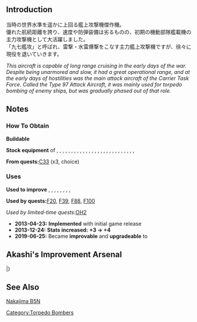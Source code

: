 {{EquipmentInfo|16}}

==Introduction==
当時の世界水準を遥かに上回る艦上攻撃機傑作機。<br>
優れた航続距離を誇り、速度や防弾装備は劣るものの、初期の機動部隊艦載機の主力攻撃機として大活躍しました。<br>
「九七艦攻」と呼ばれ、雷撃・水雷爆撃をこなす主力艦上攻撃機ですが、徐々に現役を退いていきます。

''This aircraft is capable of long range cruising in the early days of the war. Despite being unarmored and slow, it had a great operational range, and at the early days of hostilities was the main attack aircraft of the Carrier Task Force. Called the Type 97 Attack Aircraft, it was mainly used for torpedo bombing of enemy ships, but was gradually phased out of that role.''

==Notes==
<div class="mw-collapsible"><h3>How To Obtain</h3>
<div class="mw-collapsible-content">
'''Buildable'''

'''Stock equipment''' of {{Ship/Link|Akagi Kai}}, {{Ship/Link|Akagi}}, {{Ship/Link|Chitose Carrier Kai}}, {{Ship/Link|Chitose Carrier}}, {{Ship/Link|Chiyoda Carrier Kai}}, {{Ship/Link|Chiyoda Carrier}}, {{Ship/Link|Hiryuu Kai}}, {{Ship/Link|Hiryuu}}, {{Ship/Link|Hiyou Kai}}, {{Ship/Link|Hiyou}}, {{Ship/Link|Houshou Kai}}, {{Ship/Link|Junyou Kai}}, {{Ship/Link|Junyou}}, {{Ship/Link|Kaga Kai}}, {{Ship/Link|Kaga}}, {{Ship/Link|Ryuuhou}}, {{Ship/Link|Ryuujou Kai}}, {{Ship/Link|Ryuujou}}, {{Ship/Link|Shinyou}}, {{Ship/Link|Shouhou Kai}}, {{Ship/Link|Shouhou}}, {{Ship/Link|Shoukaku}}, {{Ship/Link|Souryuu Kai}}, {{Ship/Link|Souryuu}}, {{Ship/Link|Taiyou Kai}}, {{Ship/Link|Taiyou}}, {{Ship/Link|Zuihou}}, {{Ship/Link|Zuikaku}}

'''From quests: '''[[Quests#C33|C33]] (x3, choice)

</div></div>

<div class="mw-collapsible"><h3>Uses</h3>
<div class="mw-collapsible-content">
'''Used to improve''' {{Equipment/Link|Type 97 Torpedo Bomber}}, {{Equipment/Link|Type 97 Torpedo Bomber (931 Air Group)}}, {{Equipment/Link|Type 97 Torpedo Bomber (Tomonaga Squadron)}}, {{Equipment/Link|Type 97 Torpedo Bomber (Skilled)}}, {{Equipment/Link|Type 96 Land-based Attack Aircraft}}, {{Equipment/Link|Swordfish}}, {{Equipment/Link|Prototype Type 97 Torpedo Bomber Kai No. 3 Model E (w/ Type 6 Airborne Radar Kai)}}, {{Equipment/Link|Swordfish (Seaplane Model)}}, {{Equipment/Link|Do 17 Z-2}}

'''Used by quests: '''[[Quests#F20|F20]], [[Quests#F39|F39]], [[Quests#F88|F88]], [[Quests#F100|F100]]

''Used by limited-time quests: ''[[Quests/Seasonal#OH2|OH2]]

</div></div>


<div class="mw-collapsible><h3>Updates History</h3>
<div class="mw-collapsible-content>
* '''2013-04-23:''' '''Implemented''' with initial game release
* '''2013-12-24:''' '''Stats increased:'''  '''{{ASW}}+3 → {{ASW}}+4 '''
* '''2019-06-25:''' Became '''improvable''' and '''upgradeable''' to {{Equipment/Link|Type 97 Torpedo Bomber (931 Air Group)}}
</div></div>

== Akashi's Improvement Arsenal ==
{{AkashiWorkshop}}
{{AkashiWorkshopLine
| Name = {{PAGENAME}}
| ItemType = BluePlane
| Fuel = 200
| Ammo = 300
| Steel = 0
| Baux = 360
|Mats0-5 = 3/4
|Mats6-9 = 4/7
|Mats10 = 30/50
|Screws0-5 = 2/2
|Screws6-9 = 3/4
|Screws10 = 6/10
|EquipConsume0-5 = 1x{{BluePlane|Type 97 Torpedo Bomber}}
|EquipConsume6-9 = 2x{{BluePlane|Type 97 Torpedo Bomber}}
|EquipConsume10 = 1x{{Radar|Type 13 Air RADAR Kai}}<br>1x{{AvMat}}
| Sun = H<br>&nbsp;
| Mon = H<br>S
| Tue = H<br>S
| Wed = H<br>S
| Thu = H<br>&nbsp;
| Fri = H<br>&nbsp;
| Sat = H<br>&nbsp;
| 2ndShip = [[Hiryuu]]<br>[[Souryuu]]
| Notes =  Upgrades to [[Type 97 Torpedo Bomber (931 Air Group)]].
}}
|}

==See Also==
[[wikipedia:Nakajima B5N|Nakajima B5N]]
{{Equipmentlist}}
[[Category:Torpedo Bombers]]